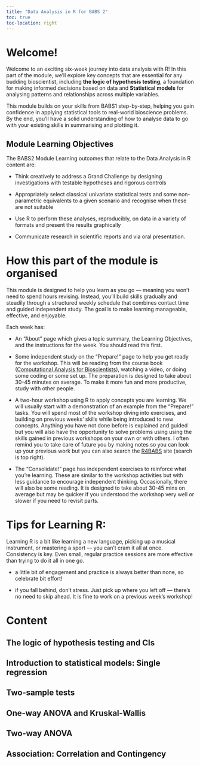 ```yaml
---
title: "Data Analysis in R for BABS 2"
toc: true
toc-location: right
---
```


# Welcome!

Welcome to an exciting six-week journey into data analysis with R! 
In this part of the module, we’ll explore key concepts that are essential
for any budding bioscientist, including **the logic of hypothesis testing**, 
a foundation for making informed decisions based on data and 
**Statistical models** for analysing patterns and relationships across multiple 
variables.

This module builds on your skills from BABS1 step-by-step, helping you gain 
confidence in applying statistical tools to real-world bioscience problems. 
By the end, you’ll have a solid understanding of how to analyse data to go with
your existing skills in summarising and plotting it.


## Module Learning Objectives

The BABS2 Module Learning outcomes that relate to the Data Analysis in R 
content are:

-   Think creatively to address a Grand Challenge by designing investigations 
    with testable hypotheses and rigorous controls

-   Appropriately select classical univariate statistical tests and some 
    non-parametric equivalents to a given scenario and recognise when these
    are not suitable

-   Use R to perform these analyses, reproducibly, on data in a variety of 
    formats and present the results graphically

-   Communicate research in scientific reports and via oral presentation.

# How this part of the module is organised

This module is designed to help you learn as you go — meaning you won’t need to 
spend hours revising. Instead, you’ll build skills gradually and steadily 
through a structured weekly schedule that combines contact time and guided 
independent study. The goal is to make learning manageable, effective, and 
enjoyable.

Each week has:

-   An "About" page which gives a topic summary, the Learning Objectives,  and 
    the instructions for the week. You should read this first.

-   Some independent study on the "Prepare!" page to help you get ready for 
    the workshop. This will be reading from the course book ([Computational 
    Analysis for Bioscientists](https://3mmarand.github.io/comp4biosci/)), 
    watching a video, or doing some coding or some set up. The preparation is 
    designed to take about 30-45 minutes on average. To make it more fun and 
    more productive, study with other people.

-   A two-hour workshop using R to apply concepts you are learning. We will 
    usually start with a demonstration of an example from the "Prepare!" tasks.
    You will spend most of the workshop diving into exercises, and building on 
    previous weeks’ skills while being introduced to new concepts. Anything you 
    have not done before is explained and guided but you will also have the 
    opportunity to solve problems using using the skills gained in previous 
    workshops on your own or with others. I often remind 
    you to take care of future you by making notes so you can look up your 
    previous work but you can also search the 
    [R4BABS](https://3mmarand.github.io/R4BABS/) site (search is top right). 
    
-   The "Consolidate!" page has independent exercises to reinforce what you’re
    learning. These are similar to the workshop activities but with less 
    guidance to encourage independent thinking. Occasionally, there will also 
    be some reading. It is designed to take about 30-45 mins on average but may
    be quicker if you understood the workshop very well or slower if you need 
    to revisit parts.

# Tips for Learning R:

Learning R is a bit like learning a new language, picking up a musical
instrument, or mastering a sport — you can’t cram it all at once. Consistency 
is key. Even small, regular practice sessions are more effective than trying 
to do it all in one go.

-   a little bit of engagement and practice is always better than none, so 
    celebrate bit effort!

-   if you fall behind, don’t stress. Just pick up where you left off — there’s 
    no need to skip ahead. It is fine to work on a previous week’s workshop!


# Content

## The logic of hypothesis testing and CIs

## Introduction to statistical models: Single regression

## Two-sample tests

## One-way ANOVA and Kruskal-Wallis

## Two-way ANOVA

## Association: Correlation and Contingency
